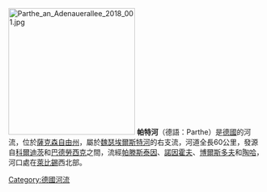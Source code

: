 {{coord|51|21|39|N|12|20|32|E|display=title}}
[[File:Parthe_an_Adenauerallee_2018_001.jpg|250px]]
'''帕特河'''（德語：Parthe）是[[德國|德國]]的河流，位於[[薩克森自由州|薩克森自由州]]，屬於[[魏瑟埃爾斯特河|魏瑟埃爾斯特河]]的右支流，河道全長60公里，發源自[[科爾迪茨|科爾迪茨]]和[[巴德勞西克|巴德勞西克]]之間，流經[[帕滕斯泰因|帕滕斯泰因]]、[[諾因霍夫|諾因霍夫]]、[[博爾斯多夫|博爾斯多夫]]和[[陶哈|陶哈]]，河口處在[[萊比錫|萊比錫]]西北部。

{{Germany-geo-stub}}
[[Category:德國河流|Category:德國河流]]
